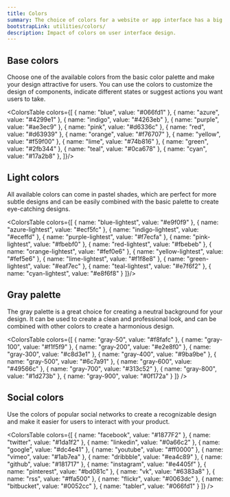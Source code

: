 ```yaml
---
title: Colors
summary: The choice of colors for a website or app interface has a big influence on how users interact with the product and what decisions they make. Harmonious colors can contribute to a nice first impression and encourage users to engage with your product, so it's a very important aspect of a successful design, which needs to be well thought out.
bootstrapLink: utilities/colors/
description: Impact of colors on user interface design.
---
```


## Base colors

Choose one of the available colors from the basic color palette and make your design attractive for users. You can use the colors to customize the design of components, indicate different states or suggest actions you want users to take.

<ColorsTable colors={[ 
  { name: "blue", value: "#066fd1" }, 
  { name: "azure", value: "#4299e1" },
  { name: "indigo", value: "#4263eb" }, 
  { name: "purple", value: "#ae3ec9" },
  { name: "pink", value: "#d6336c" },
  { name: "red", value: "#d63939" },
  { name: "orange", value: "#f76707" },
  { name: "yellow", value: "#f59f00" },
  { name: "lime", value: "#74b816" },
  { name: "green", value: "#2fb344" },
  { name: "teal", value: "#0ca678" },
  { name: "cyan", value: "#17a2b8" },
]}/>

## Light colors

All available colors can come in pastel shades, which are perfect for more subtle designs and can be easily combined with the basic palette to create eye-catching designs.

<ColorsTable colors={[
  { name: "blue-lightest", value: "#e9f0f9" },
  { name: "azure-lightest", value: "#ecf5fc" },
  { name: "indigo-lightest", value: "#eceffd" },
  { name: "purple-lightest", value: "#f7ecfa" },
  { name: "pink-lightest", value: "#fbebf0" },
  { name: "red-lightest", value: "#fbebeb" },
  { name: "orange-lightest", value: "#fef0e6" },
  { name: "yellow-lightest", value: "#fef5e6" },
  { name: "lime-lightest", value: "#f1f8e8" },
  { name: "green-lightest", value: "#eaf7ec" },
  { name: "teal-lightest", value: "#e7f6f2" },
  { name: "cyan-lightest", value: "#e8f6f8" }
]}/>

## Gray palette

The gray palette is a great choice for creating a neutral background for your design. It can be used to create a clean and professional look, and can be combined with other colors to create a harmonious design.

<ColorsTable colors={[
  { name: "gray-50", value: "#f8fafc" },
  { name: "gray-100", value: "#f1f5f9" },
  { name: "gray-200", value: "#e2e8f0" },
  { name: "gray-300", value: "#c8d3e1" },
  { name: "gray-400", value: "#9ba9be" },
  { name: "gray-500", value: "#6c7a91" },
  { name: "gray-600", value: "#49566c" },
  { name: "gray-700", value: "#313c52" },
  { name: "gray-800", value: "#1d273b" },
  { name: "gray-900", value: "#0f172a" }
]} />

## Social colors

Use the colors of popular social networks to create a recognizable design and make it easier for users to interact with your product.

<ColorsTable colors={[
  { name: "facebook", value: "#1877F2" },
  { name: "twitter", value: "#1da1f2" },
  { name: "linkedin", value: "#0a66c2" },
  { name: "google", value: "#dc4e41" },
  { name: "youtube", value: "#ff0000" },
  { name: "vimeo", value: "#1ab7ea" },
  { name: "dribbble", value: "#ea4c89" },
  { name: "github", value: "#181717" },
  { name: "instagram", value: "#e4405f" },
  { name: "pinterest", value: "#bd081c" },
  { name: "vk", value: "#6383a8" },
  { name: "rss", value: "#ffa500" },
  { name: "flickr", value: "#0063dc" },
  { name: "bitbucket", value: "#0052cc" },
  { name: "tabler", value: "#066fd1" }
]} />